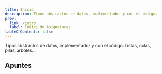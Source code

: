 ```yaml
---
title: Inicio
description: Tipos abstractos de datos, implementados y con el código. Listas, colas, pilas, árboles...
prev:
  link: /intro
  label: Índice de Asignaturas
tableOfContents: false
---
```




Tipos abstractos de datos, implementados y con el código. Listas, colas, pilas, árboles...

## Apuntes

<LinkCard
  title="Tema 1 - Tipos Abstractos de Datos (TAD)"
  href="/prodos/apuntes/t1-tipos-abstractos-de-datos-tad"
  description="La abstracción funcional y de datos. Especificación, construcción y ejemplos."
/>
<LinkCard
  title="Tema 2 - Gestión dinámica de memoria"
  href="/prodos/apuntes/t2-gestion-dinamica-de-memoria"
  description="Punteros en profundidad, las variables dinámicas, direcciones de memoria y la gestión de la memoria (pila (stack) y montículo (heap))."
/>
<LinkCard
  title="Tema 3 - Listas"
  href="/prodos/apuntes/t3-listas"
  description="El TAD Lista, especificación informal, implementación y descripción gráfica. Operaciones explicadas de forma gráfica e implementadas. Otros tipos de TAD como Lista Ordenada y Multilistas también explicados."
/>
<LinkCard
  title="Tema 4 y 5 - Colas y Pilas"
  href="/prodos/apuntes/t4-t5-colas-y-pilas/"
  description="El TAD Cola y el TAD Pila, especificación informal, implementación y descripción gráfica. Diferencias entre ambos explicadas. Implementaciones con array circular, lista dinámica circular y a partir del TAD Lista. Operaciones explicadas de forma gráfica."
/>
<LinkCard
  title="Tema 6 - Árboles"
  href="/prodos/apuntes/t6-arboles/"
  description="El TAD Árbol Binario, definiciones, especificación informal, implementación y descripción gráfica. Operaciones explicadas de forma gráfica e implementadas. Recorridos en profundidad (preorden, inorden y posorden) y recorrido en anchura."
/>
<LinkCard
  title="Tema 7 y 8 - Árboles Binarios de Búsqueda ABB y Equilibrados AVL"
  href="/prodos/apuntes/t7-t8-arboles-binarios-de-busqueda/"
  description="El TAD Árbol Binario de Búsqueda ABB y el TAD Árbol Binario de Búsqueda AVL, especificación informal, implementación y descripción gráfica. Operaciones explicadas de forma gráfica e implementadas. Rotaciones (LL, RR, LR y RL) y factor de equilibrio."
/>